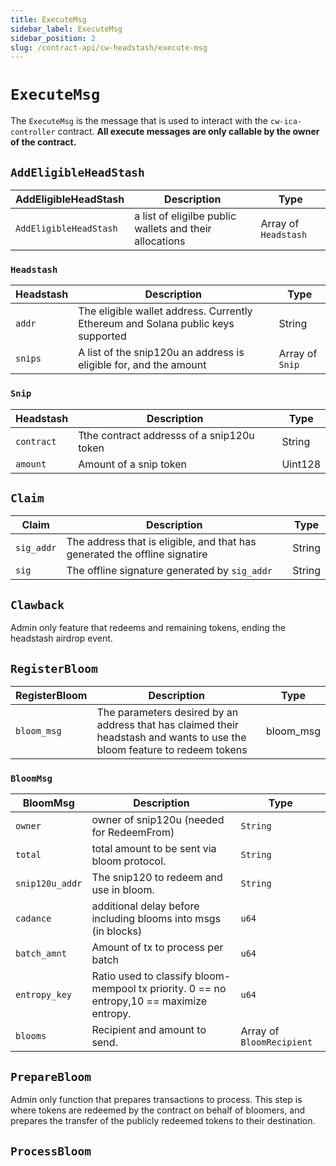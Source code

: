 ```yaml
---
title: ExecuteMsg
sidebar_label: ExecuteMsg
sidebar_position: 2
slug: /contract-api/cw-headstash/execute-msg
---
```


# `ExecuteMsg`

The `ExecuteMsg` is the message that is used to interact with the `cw-ica-controller` contract.
**All execute messages are only callable by the owner of the contract.**

## `AddEligibleHeadStash`

AddEligibleHeadStash  | Description | Type |
--- | --- | --- | 
`AddEligibleHeadStash` | a list of eligilbe public wallets and their allocations | Array of `Headstash` |


### `Headstash`
Headstash  | Description | Type |
--- | --- | --- | 
`addr` | The eligible wallet address. Currently Ethereum and Solana public keys supported | String |
`snips` | A list of the snip120u an address is eligible for, and the amount | Array of `Snip` |

### `Snip`
Headstash  | Description | Type |
--- | --- | --- | 
`contract` | Tthe contract addresss of a snip120u token | String |
`amount` | Amount of a snip token | Uint128 |


## `Claim`

Claim  | Description | Type |
--- | --- | --- | 
`sig_addr` | The address that is eligible, and that has generated the offline signatire | String |
`sig` | The offline signature generated by `sig_addr` | String |

## `Clawback`

Admin only feature that redeems and remaining tokens, ending the headstash airdrop event.

## `RegisterBloom`

RegisterBloom  | Description | Type |
--- | --- | --- | 
`bloom_msg` | The parameters desired by an address that has claimed their headstash and wants to use the bloom feature to redeem tokens | bloom_msg

### `BloomMsg`

BloomMsg  | Description | Type |
--- | --- | --- | 
`owner` | owner of snip120u (needed for RedeemFrom) | `String` |
`total` | total amount to be sent via bloom protocol. | `String` |
`snip120u_addr` |  The snip120 to redeem and use in bloom. | `String` |
`cadance` | additional delay before including blooms into msgs (in blocks) | `u64` |
`batch_amnt` | Amount of tx to process per batch  | `u64` |
`entropy_key` |  Ratio used to classify bloom-mempool tx priority. 0 == no entropy,10 == maximize entropy.  | `u64` |
`blooms` | Recipient and amount to send. | Array of `BloomRecipient` |


## `PrepareBloom`
Admin only function that prepares transactions to process. This step is where tokens are redeemed by the contract on behalf of bloomers, 
and prepares the transfer of the publicly redeemed tokens to their destination.

## `ProcessBloom`


